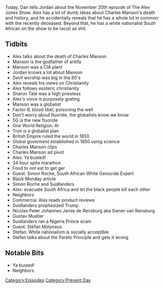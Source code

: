 {{DEFAULTSORT:
    #_EPISODE_0104:November 20, 2017
}}{{Episode
    | title           = November 20, 2017
    | caption         = [https://knowledgefight.libsyn.com/knowledge-fight-november-20-2017 Listen to this episode on Libsyn]
    | episodeNumber   = 104
    | length          = 02:06:36
    | airDate         = November 21, 2017
    | coverageDate    = November 20, 2017
    | episodeType     = [[:Category:Present Day|Present Day]]
    | appearance      = [[Charles Manson]], [[Sharon Tate]], [[Simon Roche]], [[Nicolas Peter Johannes Janse de Rensburg aka Siener van Rensburg]], [[Gustav Mueller]], [[Stefan Molyneux]]
    | beverage        = Old Style
    | oocDrop         = I love Eastbound and Down
    | previousEpisode = [[103: January 17, 2016]]
    | nextEpisode     = [[105: March 18, 2014]]
}}

{{Stub}}

Today, Dan tells Jordan about the November 20th episode of The Alex Jones Show.  Alex has a lot of dumb ideas about Charles Manson's death and history, and he accidentally reveals that he has a whole lot in common with the recently deceased. Beyond that, he has a white nationalist South African on the show to be racist as shit.

==Tidbits==

*Alex talks about the death of Charles Manson
*Manson is the godfather of antifa
*Manson was a CIA plant
*Jordan knows a lot about Manson
*Devil worship was big in the 60's
*Alex reveals his views on Christianity
*Alex follows esoteric christianity
*Sharon Tate was a high priestess
*Alex's voice is purposely grating
*Manson was a globalist
*Factor 8, blood libel, poisoning the well
*Don't worry about fluoride, the globalists know we know
*5G is the new fluoride
*One World Religion: AI
*Tron is a globalist plan
*British Empire ruled the world in 1850
*Global goverment established in 1850 using science
*Charles Manson clips
*Charles Manson ad pivot
*Alex: Ya busted!
*34 hour spite marathon
*Food to not eat to get ger
*Guest: Simon Roche, South African White Genocide Expert
*Black Monday article
*Simon Roche and Suidlanders
*Alex: evacuate South Africa and let the black people kill each other
*Neighbors
*Commercia: Alex reads product reviews
*Suidlanders prophesized Trump
*Nicolas Peter Johannes Janse de Rensburg aka Siener van Rensburg
*Gustav Mueller
*Suidlanders ran a Nigeria Prince scam
*Guest: Stefan Molyneux
*Stefan: White nationalism is socially acceptible
*Stefan talks about the Pareto Principle and gets it wrong

==Notable Bits==

*Ya busted!
*Neighbors

[[Category:Episodes]]
[[Category:Present Day]]